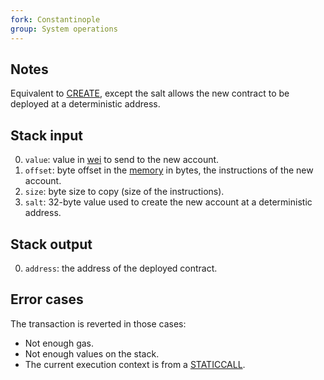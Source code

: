```yaml
---
fork: Constantinople
group: System operations
---
```


## Notes

Equivalent to [CREATE](/#F0), except the salt allows the new contract to be deployed at a deterministic address.

## Stack input

0. `value`: value in [wei](https://www.investopedia.com/terms/w/wei.asp) to send to the new account.
1. `offset`: byte offset in the [memory](/about) in bytes, the instructions of the new account.
2. `size`: byte size to copy (size of the instructions).
3. `salt`: 32-byte value used to create the new account at a deterministic address.

## Stack output

0. `address`: the address of the deployed contract.

## Error cases

The transaction is reverted in those cases:
- Not enough gas.
- Not enough values on the stack.
- The current execution context is from a [STATICCALL](/#FA).
